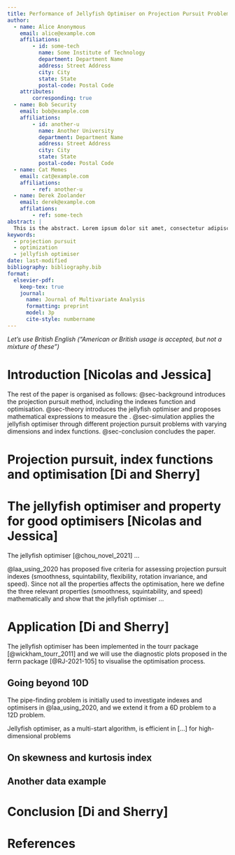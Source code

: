 ```yaml
---
title: Performance of Jellyfish Optimiser on Projection Pursuit Problems
author:
  - name: Alice Anonymous
    email: alice@example.com
    affiliations: 
        - id: some-tech
          name: Some Institute of Technology
          department: Department Name
          address: Street Address
          city: City
          state: State
          postal-code: Postal Code
    attributes:
        corresponding: true
  - name: Bob Security
    email: bob@example.com
    affiliations:
        - id: another-u
          name: Another University
          department: Department Name
          address: Street Address
          city: City
          state: State
          postal-code: Postal Code
  - name: Cat Memes
    email: cat@example.com
    affiliations:
        - ref: another-u
  - name: Derek Zoolander
    email: derek@example.com
    affilations:
        - ref: some-tech
abstract: |
  This is the abstract. Lorem ipsum dolor sit amet, consectetur adipiscing elit. Vestibulum augue turpis, dictum non malesuada a, volutpat eget velit. Nam placerat turpis purus, eu tristique ex tincidunt et. Mauris sed augue eget turpis ultrices tincidunt. Sed et mi in leo porta egestas. Aliquam non laoreet velit. Nunc quis ex vitae eros aliquet auctor nec ac libero. Duis laoreet sapien eu mi luctus, in bibendum leo molestie. Sed hendrerit diam diam, ac dapibus nisl volutpat vitae. Aliquam bibendum varius libero, eu efficitur justo rutrum at. Sed at tempus elit.
keywords: 
  - projection pursuit
  - optimization
  - jellyfish optimiser
date: last-modified
bibliography: bibliography.bib
format:
  elsevier-pdf:
    keep-tex: true
    journal:
      name: Journal of Multivariate Analysis
      formatting: preprint
      model: 3p
      cite-style: numbername
---
```


*Let's use British English ("American or British usage is accepted, but not a mixture of these")*

# Introduction [Nicolas and Jessica]

The rest of the paper is organised as follows: @sec-background introduces the projection pursuit method, including the indexes function and optimisation. @sec-theory introduces the jellyfish optimiser and proposes mathematical expressions to measure the . @sec-simulation applies the jellyfish optimiser through different projection pursuit problems with varying dimensions and index functions. @sec-conclusion concludes the paper. 

# Projection pursuit, index functions and optimisation [Di and Sherry] {#sec-background} 

# The jellyfish optimiser and property for good optimisers [Nicolas and Jessica] {#sec-theory} 

The jellyfish optimiser [@chou_novel_2021] ...

@laa_using_2020 has proposed five criteria for assessing projection pursuit indexes (smoothness, squintability, flexibility, rotation invariance, and speed). Since not all the properties affects the optimisation, here we define the three relevant properties (smoothness, squintability, and speed) mathematically and show that the jellyfish optimiser ...

# Application [Di and Sherry] {#sec-simulation}

The jellyfish optimiser has been implemented in the tourr package [@wickham_tourr_2011] and we will use the diagnostic plots proposed in the ferrn package [@RJ-2021-105] to visualise the optimisation process.

## Going beyond 10D 

The pipe-finding problem is initially used to investigate indexes and optimisers in @laa_using_2020, and we extend it from a 6D problem to a 12D problem.

Jellyfish optimiser, as a multi-start algorithm, is efficient in [...] for high-dimensional problems

## On skewness and kurtosis index

## Another data example

# Conclusion [Di and Sherry] {#sec-conclusion}



<!-- # Bibliography styles -->

<!-- Here are two sample references:  @Feynman1963118 @Dirac1953888. -->

<!-- By default, natbib will be used with the `authoryear` style, set in `classoption` variable in YAML.  -->

<!-- You can sets extra options with `natbiboptions` variable in YAML header. Example  -->

<!-- ``` -->

<!-- natbiboptions: longnamesfirst,angle,semicolon -->

<!-- ``` -->

<!-- There are various more specific bibliography styles available at -->

<!-- <https://support.stmdocs.in/wiki/index.php?title=Model-wise_bibliographic_style_files>.  -->

<!-- To use one of these, add it in the header using, for example, `biblio-style: model1-num-names`. -->

<!-- ## Using CSL  -->

<!-- If `cite-method` is set to `citeproc` in `elsevier_article()`, then pandoc is used for citations instead of `natbib`. In this case, the `csl` option is used to format the references. By default, this template will provide an appropriate style, but alternative `csl` files are available from <https://www.zotero.org/styles?q=elsevier>. These can be downloaded -->

<!-- and stored locally, or the url can be used as in the example header. -->

<!-- # Equations -->

<!-- Here is an equation: -->

<!-- $$  -->

<!--   f_{X}(x) = \left(\frac{\alpha}{\beta}\right) -->

<!--   \left(\frac{x}{\beta}\right)^{\alpha-1} -->

<!--   e^{-\left(\frac{x}{\beta}\right)^{\alpha}};  -->

<!--   \alpha,\beta,x > 0 . -->

<!-- $$ -->

<!-- Inline equations work as well: $\sum_{i = 2}^\infty\{\alpha_i^\beta\}$ -->

<!-- # Figures and tables -->

<!-- @fig-meaningless is generated using an R chunk. -->

<!-- ```{r} -->

<!-- #| label: fig-meaningless -->

<!-- #| fig-cap: A meaningless scatterplot -->

<!-- #| fig-width: 5 -->

<!-- #| fig-height: 5 -->

<!-- #| fig-align: center -->

<!-- #| out-width: 50% -->

<!-- #| echo: false -->

<!-- plot(runif(25), runif(25)) -->

<!-- ``` -->

<!-- # Tables coming from R -->

<!-- Tables can also be generated using R chunks, as shown in @tbl-simple example. -->

<!-- ```{r} -->

<!-- #| label: tbl-simple -->

<!-- #| tbl-cap: Caption centered above table -->

<!-- #| echo: true -->

<!-- knitr::kable(head(mtcars)[,1:4]) -->

<!-- ``` -->

# References
